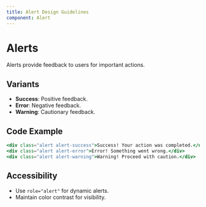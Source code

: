 ```yaml
---
title: Alert Design Guidelines
component: Alert
---
```


# Alerts

Alerts provide feedback to users for important actions.

## Variants

- **Success**: Positive feedback.
- **Error**: Negative feedback.
- **Warning**: Cautionary feedback.

## Code Example

```jsx
<div class="alert alert-success">Success! Your action was completed.</div>
<div class="alert alert-error">Error! Something went wrong.</div>
<div class="alert alert-warning">Warning! Proceed with caution.</div>
```

## Accessibility

- Use `role="alert"` for dynamic alerts.
- Maintain color contrast for visibility.
